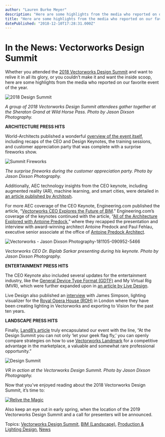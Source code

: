 ```yaml
---
author: "Lauren Burke Meyer"
description: "Here are some highlights from the media who reported on our favorite event of the year – the 2018 Vectorworks Design Summit. "
title: "Here are some highlights from the media who reported on our favorite event of the year – the 2018 Vectorworks Design Summit. " 
datePublished: "2018-12-10T17:28:31.000Z"
---
```

# In the News: Vectorworks Design Summit

Whether you attended the [2018 Vectorworks Design Summit](https://www.vectorworks.net/design-summit?utm%5Fcampaign=blog&utm%5Fcontent=summitcoverage120718&utm%5Fmedium=planetvectorworks&utm%5Fsource=intext) and want to relive it in all its glory, or you couldn’t make it and want the inside scoop, here are some highlights from the media who reported on our favorite event of the year.

![2018 Design Summit](https://blog.vectorworks.net/hs-fs/hubfs/2018%20Design%20Summit.jpg?width=2048&name=2018%20Design%20Summit.jpg)

_A group of 2018 Vectorworks Design Summit attendees gather together at the Sheraton Grand at Wild Horse Pass. Photo by Jason Dixson Photography._

**ARCHITECTURE PRESS HITS**

World-Architects published a wonderful [overview of the event itself](https://www.world-architects.com/en/architecture-news/insight/learning-at-the-summit), including recaps of the CEO and Design Keynotes, the training sessions, and customer appreciation party that was complete with a surprise fireworks show.

![Summit Fireworks](https://blog.vectorworks.net/hs-fs/hubfs/Summit%20Fireworks.jpg?width=2048&name=Summit%20Fireworks.jpg)

_The surprise fireworks during the customer appreciation party. Photo by Jason Dixson Photography._

Additionally, AEC technology insights from the CEO keynote, including augmented reality (AR), machine learning, and smart cities, were detailed in [an article published by Architosh](https://architosh.com/2018/11/day-1-highlights-vectorworks-design-summit-and-keynote/).

For more AEC coverage of the CEO Keynote, Engineering.com published the article, “[Vectorworks CEO Explores the Future of BIM](https://www.engineering.com/BIM/ArticleID/17992/Vectorworks-CEO-Explores-the-Future-of-BIM.aspx).” Engineering.com’s coverage of the keynotes continued with the article, “[All of the Architecture Explored with Antoine Predock](https://www.engineering.com/BIM/ArticleID/18005/All-of-Architecture-Explored-with-Antoine-Predock.aspx),” where they recapped the presentation and interview with award-winning architect Antoine Predock and Paul Fehlau, executive senior associate at the office of [Antoine Predock Architect](http://www.predock.com/).

![Vectorworks - Jason Dixson Photography-181105-090952-5466](https://blog.vectorworks.net/hs-fs/hubfs/Vectorworks%20-%20Jason%20Dixson%20Photography-181105-090952-5466.jpg?width=3500&name=Vectorworks%20-%20Jason%20Dixson%20Photography-181105-090952-5466.jpg)

_Vectorworks CEO Dr. Biplab Sarkar presenting during his keynote. Photo by Jason Dixson Photography._

**ENTERTAINMENT PRESS HITS**

The CEO Keynote also included several updates for the entertainment industry, like the [General Device Type Format (GDTF)](https://www.gdtf-share.com/) and My Virtual Rig (MVR), which were further expanded upon in [an article by Live Design](https://www.livedesignonline.com/business-people-news/entertainment-insights-2018-vectorworks-design-summit).

Live Design also published an [interview](https://www.livedesignonline.com/theatre/future-digital-ar-vr-and-visualization-theatre) with James Simpson, lighting visualizer for the [Royal Opera House (ROH)](https://www.roh.org.uk/) in London where they have been creating lighting in Vectorworks and exporting to Vision for the past ten years.

**LANDSCAPE PRESS HITS**

Finally, [Land8’s article](https://land8.com/2018-vectorworks-design-summit-field-report/) truly encapsulated our event with the line, “At the Design Summit you can not only ‘let your geek flag fly,’ you can openly compare strategies on how to use [Vectorworks Landmark](https://www.vectorworks.net/en/landmark?utm%5Fcampaign=blog&utm%5Fcontent=summitcoverage120718&utm%5Fmedium=planetvectorworks&utm%5Fsource=intext?utm%5Fcampaign=blog&utm%5Fcontent=summitcoverage12072018&utm%5Fmedium=planetvectorworks&utm%5Fsource=intext) for a competitive advantage in the marketplace, a valuable and somewhat rare professional opportunity.”

![Design Summit](https://blog.vectorworks.net/hs-fs/hubfs/Design%20Summit.jpg?width=2048&name=Design%20Summit.jpg)

_VR in action at the Vectorworks Design Summit. Photo by Jason Dixson Photography._

Now that you’ve enjoyed reading about the 2018 Vectorworks Design Summit, it’s time to: 

[![Relive the Magic](https://no-cache.hubspot.com/cta/default/3018241/722e8a00-3c56-4e06-8427-153e5e18d643.png)](https://cta-redirect.hubspot.com/cta/redirect/3018241/722e8a00-3c56-4e06-8427-153e5e18d643) 

Also keep an eye out in early spring, when the location of the 2019 Vectorworks Design Summit and a call for presenters will be announced.

 Topics: [Vectorworks Design Summit](https://blog.vectorworks.net/topic/vectorworks-design-summit), [BIM (Landscape)](https://blog.vectorworks.net/topic/bim-landscape), [Production & Lighting Design](https://blog.vectorworks.net/topic/production-lighting-design), [News](https://blog.vectorworks.net/topic/news) 

 